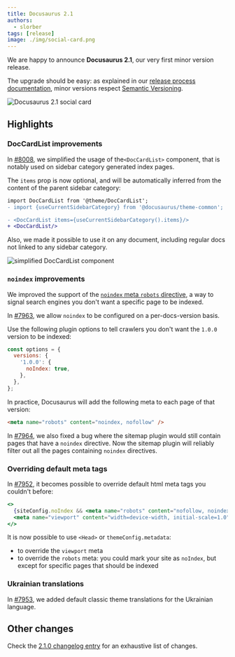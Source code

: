 ```yaml
---
title: Docusaurus 2.1
authors:
  - slorber
tags: [release]
image: ./img/social-card.png
---
```


We are happy to announce **Docusaurus 2.1**, our very first minor version release.

The upgrade should be easy: as explained in our [release process documentation](/community/release-process), minor versions respect [Semantic Versioning](https://semver.org/).

![Docusaurus 2.1 social card](./img/social-card.png)

<!--truncate-->

## Highlights

### DocCardList improvements

In [#8008](https://github.com/facebook/docusaurus/pull/8008), we simplified the usage of the`<DocCardList>` component, that is notably used on sidebar category generated index pages.

The `items` prop is now optional, and will be automatically inferred from the content of the parent sidebar category:

```diff
import DocCardList from '@theme/DocCardList';
- import {useCurrentSidebarCategory} from '@docusaurus/theme-common';

- <DocCardList items={useCurrentSidebarCategory().items}/>
+ <DocCardList/>
```

Also, we made it possible to use it on any document, including regular docs not linked to any sidebar category.

![simplified DocCardList component](./img/doc-card-list.png)

### `noindex` improvements

We improved the support of the [`noindex` meta `robots` directive](https://developers.google.com/search/docs/advanced/crawling/block-indexing), a way to signal search engines you don't want a specific page to be indexed.

In [#7963](https://github.com/facebook/docusaurus/pull/7963), we allow `noindex` to be configured on a per-docs-version basis.

Use the following plugin options to tell crawlers you don't want the `1.0.0` version to be indexed:

```jsx
const options = {
  versions: {
    '1.0.0': {
      noIndex: true,
    },
  },
};
```

In practice, Docusaurus will add the following meta to each page of that version:

```html
<meta name="robots" content="noindex, nofollow" />
```

In [#7964](https://github.com/facebook/docusaurus/pull/7964), we also fixed a bug where the sitemap plugin would still contain pages that have a `noindex` directive. Now the sitemap plugin will reliably filter out all the pages containing `noindex` directives.

### Overriding default meta tags

In [#7952](https://github.com/facebook/docusaurus/pull/7952), it becomes possible to override default html meta tags you couldn't before:

```jsx
<>
  {siteConfig.noIndex && <meta name="robots" content="nofollow, noindex" />}
  <meta name="viewport" content="width=device-width, initial-scale=1.0" />
</>
```

It is now possible to use `<Head>` or `themeConfig.metadata`:

- to override the `viewport` meta
- to override the `robots` meta: you could mark your site as `noIndex`, but except for specific pages that should be indexed

### Ukrainian translations

In [#7953](https://github.com/facebook/docusaurus/pull/7953), we added default classic theme translations for the Ukrainian language.

## Other changes

Check the [2.1.0 changelog entry](/changelog/2.1.0) for an exhaustive list of changes.
